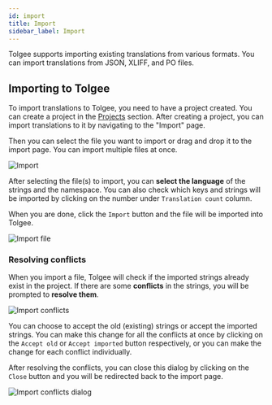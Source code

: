 ---
id: import
title: Import
sidebar_label: Import
---

Tolgee supports importing existing translations from various formats. You can import translations from JSON, XLIFF, and PO files.

## Importing to Tolgee

To import translations to Tolgee, you need to have a project created. You can create a project in the [Projects](/platform/getting_started/creating_project) section. After creating a project, you can import translations to it by navigating to the "Import" page.

Then you can select the file you want to import or drag and drop it to the import page. You can import multiple files at once.

![Import](/img/docs/platform/import_blank_page.png)

After selecting the file(s) to import, you can **select the language** of the strings and the namespace.
You can also check which keys and strings will be imported by clicking on the number under `Translation count` column.

When you are done, click the `Import` button and the file will be imported into Tolgee.

![Import file](/img/docs/platform/import_file.png)

### Resolving conflicts

When you import a file, Tolgee will check if the imported strings already exist in the project. If there are some **conflicts** in the strings, you will be prompted to **resolve them**.

![Import conflicts](/img/docs/platform/import_conflicts.png)

You can choose to accept the old (existing) strings or accept the imported strings.
You can make this change for all the conflicts at once by clicking on the `Accept old` or `Accept imported` button respectively, or you can make the change for each conflict individually.

After resolving the conflicts, you can close this dialog by clicking on the `Close` button and you will be redirected back to the import page.

![Import conflicts dialog](/img/docs/platform/import_conflicts_dialog.png)

